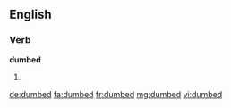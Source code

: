 ==English==

===Verb===
'''dumbed'''

# {{past of|dumb}}

[[de:dumbed]]
[[fa:dumbed]]
[[fr:dumbed]]
[[mg:dumbed]]
[[vi:dumbed]]